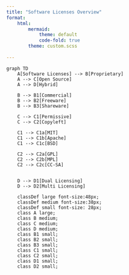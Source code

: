 ```yaml
---
title: "Software Licenses Overview"
format: 
    html:
        mermaid:
            theme: default
            code-fold: true
        theme: custom.scss
 
---
```


```mermaid
graph TD
    A[Software Licenses] --> B[Proprietary]
    A --> C[Open Source]
    A --> D[Hybrid]

    B --> B1[Commercial]
    B --> B2[Freeware]
    B --> B3[Shareware]

    C --> C1[Permissive]
    C --> C2[Copyleft]

    C1 --> C1a[MIT]
    C1 --> C1b[Apache]
    C1 --> C1c[BSD]

    C2 --> C2a[GPL]
    C2 --> C2b[MPL]
    C2 --> C2c[CC-SA]


    D --> D1[Dual Licensing]
    D --> D2[Multi Licensing]

    classDef large font-size:48px;
    classDef medium font-size:38px;
    classDef small font-size: 28px;
    class A large;
    class B medium;
    class C medium;
    class D medium;
    class B1 small;
    class B2 small;
    class B3 small;
    class C1 small;
    class C2 small;
    class D1 small;
    class D2 small;
```